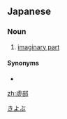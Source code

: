 ==Japanese==
{{ja-kanjitab|きょ|ぶ|yomi=o}}

===Noun===
{{ja-noun|きょぶ|kyu=虛部}}

# [[imaginary part]]

====Synonyms====
* {{ja-r|虚数部|きょすうぶ}}

[[Category:ja:Complex analysis|きよぶ]]

[[zh:虚部]]